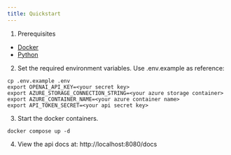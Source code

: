 ```yaml
---
title: Quickstart
---
```


1. Prerequisites

- [Docker](https://www.docker.com/get-started/)
- [Python](https://www.python.org/downloads/)

2. Set the required environment variables. Use .env.example as reference:

```
cp .env.example .env
export OPENAI_API_KEY=<your secret key>
export AZURE_STORAGE_CONNECTION_STRING=<your azure storage container>
export AZURE_CONTAINER_NAME=<your azure container name>
export API_TOKEN_SECRET=<your api secret key>
```

3. Start the docker containers.

```
docker compose up -d
```

4. View the api docs at: http://localhost:8080/docs
